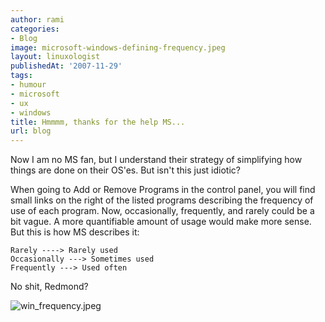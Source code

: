 ```yaml
---
author: rami
categories:
- Blog
image: microsoft-windows-defining-frequency.jpeg
layout: linuxologist
publishedAt: '2007-11-29'
tags:
- humour
- microsoft
- ux
- windows
title: Hmmmm, thanks for the help MS...
url: blog
---
```


Now I am no MS fan, but I understand their strategy of simplifying how things are done on their OS'es. But isn't this just idiotic?

When going to Add or Remove Programs in the control panel, you will find small links on the right of the listed programs describing the frequency of use of each program. Now, occasionally, frequently, and rarely could be a bit vague. A more quantifiable amount of usage would make more sense. But this is how MS describes it:

    Rarely ----> Rarely used
    Occasionally ---> Sometimes used
    Frequently ---> Used often

No shit, Redmond?

![win_frequency.jpeg](/assets/images/content/blog/microsoft-windows-defining-frequency.jpeg)